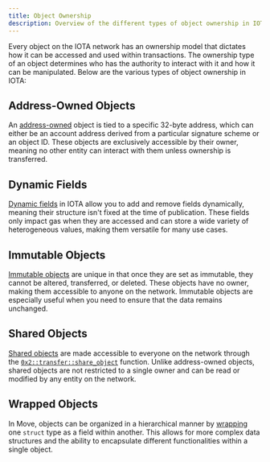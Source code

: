 ```yaml
---
title: Object Ownership
description: Overview of the different types of object ownership in IOTA and their implications for transactions and access.
---
```


Every object on the IOTA network has an ownership model that dictates how it can be accessed and used within transactions. 
The ownership type of an object determines who has the authority to interact with it and how it can be manipulated. Below are the various types of object ownership in IOTA:

## Address-Owned Objects

An [address-owned](address-owned.mdx) object is tied to a specific 32-byte address,
which can either be an account address derived from a particular signature scheme or an object ID. 
These objects are exclusively accessible by their owner,
meaning no other entity can interact with them unless ownership is transferred.

## Dynamic Fields

[Dynamic fields](../dynamic-fields/dynamic-fields.mdx) in IOTA allow you to add and remove fields dynamically,
meaning their structure isn't fixed at the time of publication.
These fields only impact gas when they are accessed and can store a wide variety of heterogeneous values, making them versatile for many use cases.

## Immutable Objects

[Immutable objects](immutable.mdx) are unique in that once they are set as immutable, they cannot be altered, transferred, or deleted.
These objects have no owner, making them accessible to anyone on the network.
Immutable objects are especially useful when you need to ensure that the data remains unchanged.

## Shared Objects

[Shared objects](shared.mdx) are made accessible to everyone on the network through the
[`0x2::transfer::share_object`](../../../../references/framework/iota-framework/transfer.mdx#function-share_object) function.
Unlike address-owned objects, shared objects are not restricted to a single owner and can be read or modified by any entity on the network.

## Wrapped Objects

In Move, objects can be organized in a hierarchical manner by [wrapping](wrapped.mdx) one `struct` type as a field within another.
This allows for more complex data structures and the ability to encapsulate different functionalities within a single object.


<Quiz questions={questions} />